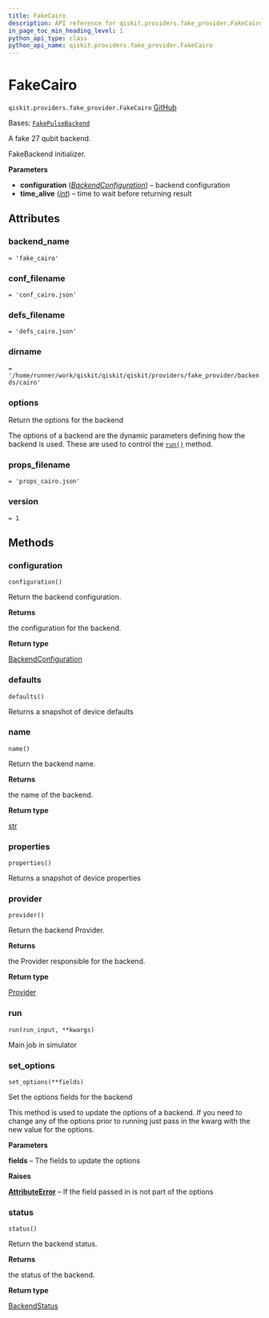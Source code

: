 ```yaml
---
title: FakeCairo
description: API reference for qiskit.providers.fake_provider.FakeCairo
in_page_toc_min_heading_level: 1
python_api_type: class
python_api_name: qiskit.providers.fake_provider.FakeCairo
---
```


# FakeCairo

<span id="qiskit.providers.fake_provider.FakeCairo" />

`qiskit.providers.fake_provider.FakeCairo` [GitHub](https://github.com/qiskit/qiskit/tree/stable/0.46/qiskit/providers/fake_provider/backends/cairo/fake_cairo.py "view source code")

Bases: [`FakePulseBackend`](providers_fake_provider#qiskit.providers.fake_provider.FakePulseBackend "qiskit.providers.fake_provider.fake_pulse_backend.FakePulseBackend")

A fake 27 qubit backend.

FakeBackend initializer.

**Parameters**

*   **configuration** ([*BackendConfiguration*](qiskit.providers.models.BackendConfiguration "qiskit.providers.models.BackendConfiguration")) – backend configuration
*   **time\_alive** ([*int*](https://docs.python.org/3/library/functions.html#int "(in Python v3.12)")) – time to wait before returning result

## Attributes

<span id="qiskit.providers.fake_provider.FakeCairo.backend_name" />

### backend\_name

`= 'fake_cairo'`

<span id="qiskit.providers.fake_provider.FakeCairo.conf_filename" />

### conf\_filename

`= 'conf_cairo.json'`

<span id="qiskit.providers.fake_provider.FakeCairo.defs_filename" />

### defs\_filename

`= 'defs_cairo.json'`

<span id="qiskit.providers.fake_provider.FakeCairo.dirname" />

### dirname

`= '/home/runner/work/qiskit/qiskit/qiskit/providers/fake_provider/backends/cairo'`

<span id="qiskit.providers.fake_provider.FakeCairo.options" />

### options

Return the options for the backend

The options of a backend are the dynamic parameters defining how the backend is used. These are used to control the [`run()`](#qiskit.providers.fake_provider.FakeCairo.run "qiskit.providers.fake_provider.FakeCairo.run") method.

<span id="qiskit.providers.fake_provider.FakeCairo.props_filename" />

### props\_filename

`= 'props_cairo.json'`

<span id="qiskit.providers.fake_provider.FakeCairo.version" />

### version

`= 1`

## Methods

### configuration

<span id="qiskit.providers.fake_provider.FakeCairo.configuration" />

`configuration()`

Return the backend configuration.

**Returns**

the configuration for the backend.

**Return type**

[BackendConfiguration](qiskit.providers.models.BackendConfiguration "qiskit.providers.models.BackendConfiguration")

### defaults

<span id="qiskit.providers.fake_provider.FakeCairo.defaults" />

`defaults()`

Returns a snapshot of device defaults

### name

<span id="qiskit.providers.fake_provider.FakeCairo.name" />

`name()`

Return the backend name.

**Returns**

the name of the backend.

**Return type**

[str](https://docs.python.org/3/library/stdtypes.html#str "(in Python v3.12)")

### properties

<span id="qiskit.providers.fake_provider.FakeCairo.properties" />

`properties()`

Returns a snapshot of device properties

### provider

<span id="qiskit.providers.fake_provider.FakeCairo.provider" />

`provider()`

Return the backend Provider.

**Returns**

the Provider responsible for the backend.

**Return type**

[Provider](qiskit.providers.Provider "qiskit.providers.Provider")

### run

<span id="qiskit.providers.fake_provider.FakeCairo.run" />

`run(run_input, **kwargs)`

Main job in simulator

### set\_options

<span id="qiskit.providers.fake_provider.FakeCairo.set_options" />

`set_options(**fields)`

Set the options fields for the backend

This method is used to update the options of a backend. If you need to change any of the options prior to running just pass in the kwarg with the new value for the options.

**Parameters**

**fields** – The fields to update the options

**Raises**

[**AttributeError**](https://docs.python.org/3/library/exceptions.html#AttributeError "(in Python v3.12)") – If the field passed in is not part of the options

### status

<span id="qiskit.providers.fake_provider.FakeCairo.status" />

`status()`

Return the backend status.

**Returns**

the status of the backend.

**Return type**

[BackendStatus](qiskit.providers.models.BackendStatus "qiskit.providers.models.BackendStatus")


